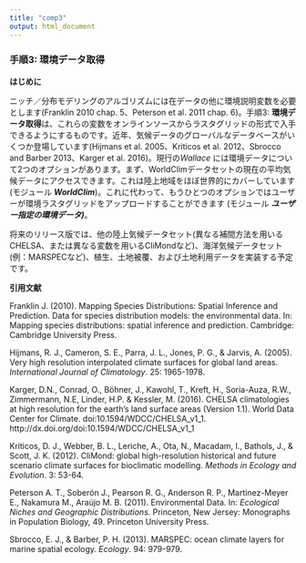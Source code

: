 ```yaml
---
title: "comp3"
output: html_document
---
```


### **手順3: 環境データ取得**

**はじめに**

ニッチ／分布モデリングのアルゴリズムには在データの他に環境説明変数を必要とします(Franklin 2010 chap. 5、Peterson et al. 2011 chap. 6)。手順3: **環境データ取得**は、これらの変数をオンラインソースからラスタグリッドの形式で入手できるようにするものです。近年、気候データのグローバルなデータベースがいくつか登場しています(Hijmans et al. 2005、Kriticos et al. 2012、Sbrocco and Barber 2013、Karger et al. 2016)。現行の*Wallace* には環境データについて2つのオプションがあります。まず、WorldClimデータセットの現在の平均気候データにアクセスできます。これは陸上地域をほぼ世界的にカバーしています(モジュール ***WorldClim***)。これに代わって、もうひとつのオプションではユーザーが環境ラスタグリッドをアップロードすることができます (モジュール ***ユーザー指定の環境データ)***。

将来のリリース版では、他の陸上気候データセット(異なる補間方法を用いるCHELSA、または異なる変数を用いるCliMondなど)、海洋気候データセット(例：MARSPECなど)、植生、土地被覆、および土地利用データを実装する予定です。

**引用文献**

Franklin J. (2010). Mapping Species Distributions: Spatial Inference and Prediction. Data for species distribution models: the environmental data. In: Mapping species distributions: spatial inference and prediction. Cambridge: Cambridge University Press.

Hijmans, R. J., Cameron, S. E., Parra, J. L., Jones, P. G., & Jarvis, A. (2005). Very high resolution interpolated climate surfaces for global land areas. *International Journal of Climatology*.  25: 1965-1978.

Karger, D.N., Conrad, O., Böhner, J., Kawohl, T., Kreft, H., Soria-Auza, R.W., Zimmermann, N.E, Linder, H.P. & Kessler, M. (2016). CHELSA climatologies at high resolution for the earth's land surface areas (Version 1.1). World Data Center for Climate. doi:10.1594/WDCC/CHELSA_v1_1. http://dx.doi.org/doi:10.1594/WDCC/CHELSA_v1_1

Kriticos, D. J., Webber, B. L., Leriche, A., Ota, N., Macadam, I., Bathols, J., & Scott, J. K. (2012). CliMond: global high-resolution historical and future scenario climate surfaces for bioclimatic modelling. *Methods in Ecology and Evolution*. 3: 53-64.

Peterson A. T., Soberón J., Pearson R. G., Anderson R. P., Martinez-Meyer E., Nakamura M., Araújo M. B. (2011). Environmental Data. In: *Ecological Niches and Geographic Distributions*. Princeton, New Jersey: Monographs in Population Biology, 49. Princeton University Press.

Sbrocco, E. J., & Barber, P. H. (2013). MARSPEC: ocean climate layers for marine spatial ecology. *Ecology*. 94: 979-979.
